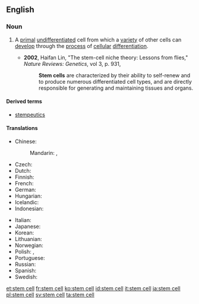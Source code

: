 {{wikipedia}}
==English==

===Noun===
{{en-noun|sg=[[stem]] [[cell]]}}

# {{medicine|cytology}} A [[primal]] [[undifferentiated]] cell from which a [[variety]] of other cells can [[develop]] through the [[process]] of [[cellular]] [[differentiation]].
#* '''2002''', Haifan Lin, "The stem-cell niche theory: Lessons from flies," ''Nature Reviews: Genetics'', vol 3, p. 931,
#*: '''Stem cells''' are characterized by their ability to self-renew and to produce numerous differentiated cell types, and are directly responsible for generating and maintaining tissues and organs.

====Derived terms====
* [[stempeutics]]

====Translations====
{{trans-top|primal undifferentiated cell}}
* Chinese:
*: Mandarin: {{t|zh|幹細胞|sc=Hani}}, {{t|zh|干细胞|tr=gànxìbāo|sc=Hani}}
* Czech: {{t-|cs|kmenová buňka|f}}
* Dutch: {{t|nl|stamcel|f}}
* Finnish: {{t-|fi|kantasolu}}
* French: {{t+|fr|cellule souche|f}}
* German: {{t-|de|Stammzelle|f}}
* Hungarian: {{t-|hu|őssejt}}
* Icelandic: {{t|is|stofnfruma|f}}
* Indonesian: {{t|id|sel induk}}
{{trans-mid}}
* Italian: {{t-|it|cellula staminale|f}}
* Japanese: {{t|ja|幹細胞|tr=かんさいぼう, kansaibō|sc=Jpan}}
* Korean: {{t|ko|줄기세포|tr=julgisepo|sc=Kore}}
* Lithuanian: {{t|lt|kamieninė ląstelė|f}}
* Norwegian: {{t|no|stamcelle}}
* Polish: {{t|pl|komórka macierzysta|f}}, {{t|pl|komórka pnia|f}}
* Portuguese: {{t|pt|célula-tronco|f}}
* Russian: {{t|ru|стволовая клетка|f|tr=stvolovája klétka|sc=Cyrl}}
* Spanish: {{t+|es|célula madre|f}}
* Swedish: {{t|sv|stamcell|c}}
{{trans-bottom}}

[[et:stem cell]]
[[fr:stem cell]]
[[ko:stem cell]]
[[id:stem cell]]
[[it:stem cell]]
[[ja:stem cell]]
[[pl:stem cell]]
[[sv:stem cell]]
[[ta:stem cell]]